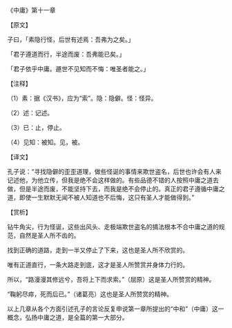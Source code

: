 

《中庸》第十一章

【原文】

子曰，「素隐行怪，后世有述焉：吾弗为之矣。」

「君子遵道而行，半途而废：吾弗能已矣。」

「君子依乎中庸。遯世不见知而不悔：唯圣者能之。」

【注释】

（1）素：据《汉书》，应为“索”。隐：隐僻。怪：怪异。

（2）述：记述。

（3）已：止，停止。

（4）见知：被知。见，被。

【译文】

孔子说：“寻找隐僻的歪歪道理，做些怪诞的事情来欺世盗名，后世也许会有人来记述他，为他立传，但我是绝不会这样做的。有些品德不错的人按照中庸之道去做，但是半途而废，不能坚持下去，而我是绝不会停止的。真正的君子遵循中庸之道，即使一生默默无闻不被人知道也不后悔，这只有圣人才能做得到。”

【赏析】

钻牛角尖，行为怪诞，这些出风头、走极端欺世盗名的搞法根本不合中庸之道的规范，自然是圣人所不齿的。

找到正确的道路，走到一半又停止了下来，这也是圣人所不欣赏的。

唯有正道直行，一条大路走到底，这才是圣人所赞赏并身体力行的。

所以，“路漫漫其修远兮，吾将上下而求索。”（屈原）这是圣人所赞赏的精神。

“鞠躬尽瘁，死而后已。”（诸葛亮）这也是圣人所赞赏的精神。

以上几章从各个方面引述孔子的言论反复申说第一章所提出的“中和”（中庸）这一概念，弘扬中庸之道，是全篇的第一大部分。

